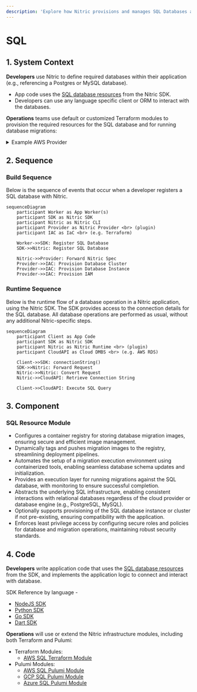 ```yaml
---
description: 'Explore how Nitric provisions and manages SQL Databases across AWS, GCP, and Azure using Terraform and Pulumi.'
---
```


# SQL

## 1. System Context

**Developers** use Nitric to define required databases within their application (e.g., referencing a Postgres or MySQL database).

- App code uses the [SQL database resources](/sql) from the Nitric SDK.
- Developers can use any language specific client or ORM to interact with the databases.

**Operations** teams use default or customized Terraform modules to provision the required resources for the SQL database and for running database migrations:

<details>
  <summary>Example AWS Provider</summary>

- **AWS RDS** (or another SQL provider) hosts the actual database.
- **AWS ECR** (Elastic Container Registry) stores the database migration image.
- **AWS CodeBuild** runs the migration image against the database on startup.
- **AWS IAM** manages roles and policies granting CodeBuild access to pull images from ECR, access VPC resources, and more.

```mermaid
flowchart TD
    Developer["Developer"]
    Operations["Operations"]
    NitricApp["nitric up"]
    RDS["AWS RDS (SQL Database)"]
    ECR["AWS ECR"]
    CodeBuild["AWS CodeBuild (Executes Migrations)"]
    IAM["AWS IAM"]
    Lambda["AWS Lambda Functions"]

    Developer -->|Write Code| NitricApp
    Operations -->|Terraform| NitricApp
    NitricApp -->|Provision & Configure| RDS
    NitricApp -->|Push/Tag Image| ECR
    NitricApp -->|Run Migrations| CodeBuild
    NitricApp -->|Manage Permissions| IAM
    Lambda -->|Access Database| RDS
    IAM -->Lambda

    CodeBuild -->|Executes SQL Migrations| RDS
    IAM --> RDS
    IAM --> ECR
    IAM --> CodeBuild

classDef default line-height:1;
classDef edgeLabel line-height:2;
```

</details>

## 2. Sequence

### Build Sequence

Below is the sequence of events that occur when a developer registers a SQL database with Nitric.

```mermaid
sequenceDiagram
    participant Worker as App Worker(s)
    participant SDK as Nitric SDK
    participant Nitric as Nitric CLI
    participant Provider as Nitric Provider <br> (plugin)
    participant IAC as IaC <br> (e.g. Terraform)

    Worker->>SDK: Register SQL Database
    SDK->>Nitric: Register SQL Database

    Nitric->>Provider: Forward Nitric Spec
    Provider->>IAC: Provision Database Cluster
    Provider->>IAC: Provision Database Instance
    Provider->>IAC: Provision IAM
```

### Runtime Sequence

Below is the runtime flow of a database operation in a Nitric application, using the Nitric SDK. The SDK provides access to the connection details for the SQL database. All database operations are performed as usual, without any additional Nitric-specific steps.

```mermaid
sequenceDiagram
    participant Client as App Code
    participant SDK as Nitric SDK
    participant Nitric as Nitric Runtime <br> (plugin)
    participant CloudAPI as Cloud DMBS <br> (e.g. AWS RDS)

    Client->>SDK: connectionString()
    SDK->>Nitric: Forward Request
    Nitric->>Nitric: Convert Request
    Nitric->>CloudAPI: Retrieve Connection String

    Client->>CloudAPI: Execute SQL Query
```

## 3. Component

### SQL Resource Module

- Configures a container registry for storing database migration images, ensuring secure and efficient image management.
- Dynamically tags and pushes migration images to the registry, streamlining deployment pipelines.
- Automates the setup of a migration execution environment using containerized tools, enabling seamless database schema updates and initialization.
- Provides an execution layer for running migrations against the SQL database, with monitoring to ensure successful completion.
- Abstracts the underlying SQL infrastructure, enabling consistent interactions with relational databases regardless of the cloud provider or database engine (e.g., PostgreSQL, MySQL).
- Optionally supports provisioning of the SQL database instance or cluster if not pre-existing, ensuring compatibility with the application.
- Enforces least privilege access by configuring secure roles and policies for database and migration operations, maintaining robust security standards.

## 4. Code

**Developers** write application code that uses the [SQL database resources](/sql) from the SDK, and implements the application logic to connect and interact with database.

SDK Reference by language -

- [NodeJS SDK](/reference/nodejs/sql/sql)
- [Python SDK](/reference/python/sql/sql)
- [Go SDK](/reference/go/sql/sql)
- [Dart SDK](/reference/dart/sql/sql)

**Operations** will use or extend the Nitric infrastructure modules, including both Terraform and Pulumi:

- Terraform Modules:
  - [AWS SQL Terraform Module](https://github.com/nitrictech/nitric/blob/main/cloud/aws/deploytf/.nitric/modules/sql/main.tf)
- Pulumi Modules:
  - [AWS SQL Pulumi Module](https://github.com/nitrictech/nitric/blob/main/cloud/aws/deploy/sql.go)
  - [GCP SQL Pulumi Module](https://github.com/nitrictech/nitric/blob/main/cloud/gcp/deploy/sql.go)
  - [Azure SQL Pulumi Module](https://github.com/nitrictech/nitric/blob/main/cloud/azure/deploy/sql.go)
